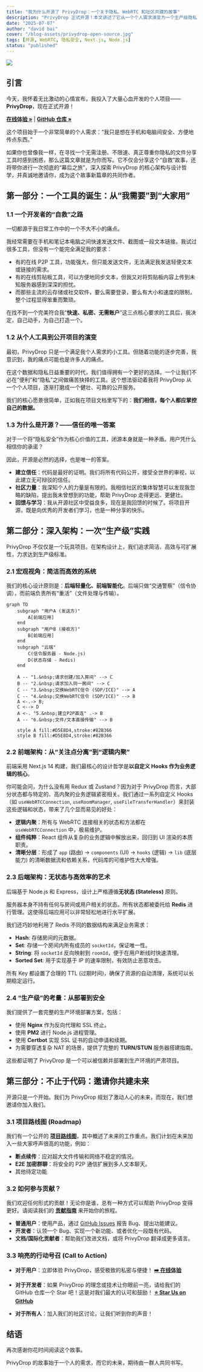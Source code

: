 ```yaml
---
title: "我为什么开源了 PrivyDrop：一个关于隐私、WebRTC 和社区共建的故事"
description: "PrivyDrop 正式开源！本文讲述了它从一个个人需求演变为一个生产级隐私文件传输工具的故事，深入解析其前后端架构，并邀请您一同共建未来。"
date: "2025-07-07"
author: "david bai"
cover: "/blog-assets/privydrop-open-source.jpg"
tags: [开源, WebRTC, 隐私安全, Next.js, Node.js]
status: "published"
---
```


![](/blog-assets/privydrop-open-source.jpg)

## 引言

今天，我怀着无比激动的心情宣布，我投入了大量心血开发的个人项目——**PrivyDrop**，现在正式开源！

[**在线体验 »**](https://www.privydrop.app/) | [**GitHub 仓库 »**](https://github.com/david-bai00/PrivyDrop)

这个项目始于一个非常简单的个人需求：“我只是想在手机和电脑间安全、方便地传点东西。”

如果你也曾像我一样，在寻找一个无需注册、不限速、真正尊重你隐私的文件分享工具时感到困惑，那么这篇文章就是为你而写。它不仅会分享这个“自救”故事，还将带你进行一次彻底的“幕后之旅”，深入探索 PrivyDrop 的核心架构与设计哲学，并真诚地邀请你，成为这个故事新篇章的共同作者。

## 第一部分：一个工具的诞生：从“我需要”到“大家用”

### 1.1 一个开发者的“自救”之路

一切都源于我日常工作中的一个不大不小的痛点。

我经常需要在手机和笔记本电脑之间快速发送文件、截图或一段文本链接。我试过很多工具，但没有一个能完全满足我的要求：

- 有的在线 P2P 工具，功能强大，但只能发送文件，无法满足我发送轻便文本或链接的需求。
- 有的在线剪贴板工具，可以方便地同步文本，但我又对将剪贴板内容上传到未知服务器感到深深的担忧。
- 而那些主流的云存储或社交软件，要么需要登录，要么有大小和速度的限制，整个过程显得笨重而繁琐。

在找不到一个完美符合我“**快速、私密、无需账户**”这三点核心要求的工具后，我决定，自己动手，为自己打造一个。

### 1.2 从个人工具到公开项目的演变

最初，PrivyDrop 只是一个满足我个人需求的小工具。但随着功能的逐步完善，我意识到，我的痛点可能也是许多人的痛点。

在这个数据和隐私日益重要的时代，我们值得拥有一个更好的选择。一个让我们不必在“便利”和“隐私”之间做痛苦抉择的工具。这个想法驱动着我将 PrivyDrop 从一个个人项目，逐渐打磨成一个健壮、可靠的公开服务。

我们的核心愿景很简单，正如我在项目文档里写下的：**我们相信，每个人都应掌控自己的数据。**

### 1.3 为什么是开源？——信任的唯一答案

对于一个将“隐私安全”作为核心价值的工具，闭源本身就是一种矛盾。用户凭什么相信你的承诺？

因此，开源是必然的选择，也是唯一的答案。

- **建立信任**：代码是最好的证明。我们将所有代码公开，接受全世界的审视，以此建立无可辩驳的信任。
- **社区力量**：我深知个人的力量是有限的。我相信社区的集体智慧可以发现我忽略的缺陷，提出我未曾想到的功能，帮助 PrivyDrop 走得更远、更健壮。
- **回馈与学习**：我从开源社区中受益良多，现在是我回馈的时候了。将项目开源，既是向优秀的开发者们学习，也是一种分享的快乐。

## 第二部分：深入架构：一次“生产级”实践

PrivyDrop 不仅仅是一个玩具项目。在架构设计上，我们追求简洁、高效与可扩展性，力求达到生产级标准。

### 2.1 宏观视角：简洁而高效的系统

我们的核心设计原则是：**后端轻量化、前端智能化**。后端只做“交通警察”（信令协调），而前端负责所有“重活”（文件处理与传输）。

```mermaid
graph TD
    subgraph "用户A (发送方)"
        A[前端应用]
    end
    subgraph "用户B (接收方)"
        B[前端应用]
    end
    subgraph "云端"
        C(信令服务器 - Node.js)
        D(状态存储 - Redis)
    end

    A -- "1.&nbsp;请求创建/加入房间" --> C
    B -- "2.&nbsp;请求加入同一房间" --> C
    C -- "3.&nbsp;交换WebRTC信令 (SDP/ICE)" --> A
    C -- "4.&nbsp;交换WebRTC信令 (SDP/ICE)" --> B
    A <-.-> B;
    C <--> D
    A <-. "5.&nbsp;建立P2P直连" .-> B
    A -- "6.&nbsp;文件/文本直接传输" --> B

    style A fill:#D5E8D4,stroke:#82B366
    style B fill:#D5E8D4,stroke:#82B366
```

### 2.2 前端架构：从“关注点分离”到“逻辑内聚”

前端采用 Next.js 14 构建，我们最核心的设计哲学是**以自定义 Hooks 作为业务逻辑的核心**。

你可能会问，为什么没有用 Redux 或 Zustand？因为对于 PrivyDrop 而言，大部分状态都与特定的、高内聚的业务逻辑紧密相关。我们通过一系列自定义 Hooks（如 `useWebRTCConnection`, `useRoomManager`, `useFileTransferHandler`）来封装这些逻辑和状态，带来了几个显而易见的好处：

- **逻辑内聚**：所有与 WebRTC 连接相关的状态和方法都在 `useWebRTCConnection` 中，极易维护。
- **组件纯粹**：React 组件从复杂的业务逻辑中解放出来，回归到 UI 渲染的本质职责。
- **清晰分层**：形成了 `app` (路由) -> `components` (UI) -> `hooks` (逻辑) -> `lib` (底层能力) 的清晰数据流和依赖关系，代码库的可维护性大大增强。

### 2.3 后端架构：无状态与高效率的艺术

后端基于 Node.js 和 Express，设计上严格遵循**无状态 (Stateless)** 原则。

服务器本身不持有任何与房间或用户相关的状态。所有状态都被委托给 **Redis** 进行管理。这使得后端应用可以非常轻松地进行水平扩展。

我们还巧妙地利用了 Redis 不同的数据结构来满足业务需求：

- **Hash**: 存储房间的元数据。
- **Set**: 存储一个房间内所有成员的 `socketId`，保证唯一性。
- **String**: 将 `socketId` 反向映射到 `roomId`，便于在用户断线时快速清理。
- **Sorted Set**: 用于实现基于 IP 的速率限制，有效防止恶意攻击。

所有 Key 都设置了合理的 TTL (过期时间)，确保了资源的自动清理，系统可以长期稳定运行。

### 2.4 “生产级”的考量：从部署到安全

我们提供了一套完整的生产环境部署方案，包括：

- 使用 **Nginx** 作为反向代理和 SSL 终止。
- 使用 **PM2** 进行 Node.js 进程管理。
- 使用 **Certbot** 实现 SSL 证书的自动申请和续期。
- 为需要穿透复杂 NAT 的场景，提供了完整的 **TURN/STUN** 服务器搭建指南。

这些都证明了 PrivyDrop 是一个可以被信赖并部署到生产环境的严肃项目。

## 第三部分：不止于代码：邀请你共建未来

开源只是一个开始。我们为 PrivyDrop 规划了激动人心的未来，而现在，我们想邀请你加入我们。

### 3.1 项目路线图 (Roadmap)

我们有一个公开的 [**项目路线图**](./ROADMAP.zh-CN.md)，其中概述了未来的工作重点。我们计划在未来加入一些大家呼声很高的功能，例如：

- **断点续传**：应对超大文件传输和网络不稳定的情况。
- **E2E 加密群聊**：将安全的 P2P 通信扩展到多人文本聊天。
- 其他待定功能

### 3.2 如何参与贡献？

我们欢迎任何形式的贡献！无论你是谁，总有一种方式可以帮助 PrivyDrop 变得更好。请阅读我们的 [**贡献指南**](./.github/CONTRIBUTING.zh-CN.md) 来开始你的旅程。

- **普通用户**：使用产品，通过 [GitHub Issues](https://github.com/david-bai00/PrivyDrop/issues) 报告 Bug、提出功能建议。
- **开发者**：认领一个 Bug、实现一个新功能、或者优化一段既有代码。
- **文档/国际化贡献者**：帮助我们改进文档，或将 PrivyDrop 翻译成更多语言。

### 3.3 响亮的行动号召 (Call to Action)

- **对于用户**：立即体验 PrivyDrop，感受极致的私密与便捷！
  [**➡️ 在线体验**](https://www.privydrop.app/)

- **对于开发者**：如果 PrivyDrop 的理念或技术让你眼前一亮，请给我们的 GitHub 仓库一个 Star 吧！这是对我们最大的认可和鼓励！
  [**⭐️ Star Us on GitHub**](https://github.com/david-bai00/PrivyDrop)

- **对于所有人**：加入我们的社区讨论，让我们听到你的声音！

## 结语

再次感谢你花时间阅读这个故事。

PrivyDrop 的故事始于一个人的需求，而它的未来，期待由一群人共同书写。
